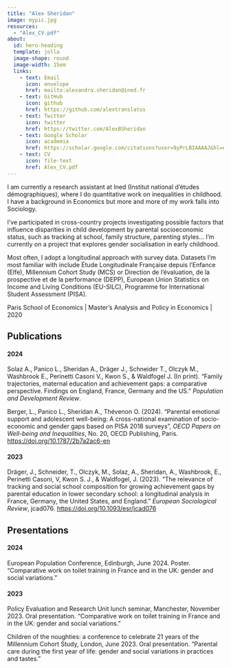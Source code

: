 ---
title: "Alex Sheridan"
image: mypic.jpg
resources: 
  - "Alex_CV.pdf"
about:
  id: hero-heading
  template: jolla
  image-shape: round
  image-width: 15em
  links: 
    - text: Email
      icon: envelope
      href: mailto:alexandra.sheridan@ined.fr
    - text: GitHub
      icon: github
      href: https://github.com/alextranslatus
    - text: Twitter
      icon: twitter
      href: https://twitter.com/AlexBSheridan
    - text: Google Scholar
      icon: academia
      href: https://scholar.google.com/citations?user=9yPrLBIAAAAJ&hl=en&oi=sra
    - text: CV
      icon: file-text
      href: Alex_CV.pdf
---

::: {#hero-heading}
I am currently a research assistant at Ined (Institut national d'études démographiques), where I do quantitative work on inequalities in childhood. I have a background in Economics but more and more of my work falls into Sociology.

I've participated in cross-country projects investigating possible factors that influence disparities in child development by parental socioeconomic status, such as tracking at school, family structure, parenting styles... I'm currently on a project that explores gender socialisation in early childhood.

Most often, I adopt a longitudinal approach with survey data. Datasets I'm most familiar with include Étude Longitudinale Française depuis l'Enfance (Elfe), Millennium Cohort Study (MCS) or Direction de l'évaluation, de la prospective et de la performance (DEPP), European Union Statistics on Income and Living Conditions (EU-SILC), Programme for International Student Assessment (PISA).

Paris School of Economics | Master's Analysis and Policy in Economics | 2020
:::

## Publications

#### 2024

Solaz A., Panico L., Sheridan A., Dräger J., Schneider T., Olczyk M., Washbrook E., Perinetti Casoni V., Kwon S., & Waldfogel J. (In print). “Family trajectories, maternal education and achievement gaps: a comparative perspective. Findings on England, France, Germany and the US." *Population and Development Review*.

Berger, L., Panico L., Sheridan A., Thévenon O. (2024). "Parental emotional support and adolescent well-being: A cross-national examination of socio-economic and gender gaps based on PISA 2018 surveys", *OECD Papers on Well-being and Inequalities*, No. 20, OECD Publishing, Paris.  <https://doi.org/10.1787/2b7a2ac6-en>

#### 2023

Dräger, J., Schneider, T., Olczyk, M., Solaz, A., Sheridan, A., Washbrook, E., Perinetti Casoni, V, Kwon S. J., & Waldfogel, J. (2023). “The relevance of tracking and social school composition for growing achievement gaps by parental education in lower secondary school: a longitudinal analysis in France, Germany, the United States, and England." *European Sociological Review*, jcad076. <https://doi.org/10.1093/esr/jcad076>


## Presentations

#### 2024

European Population Conference, Edinburgh, June 2024. Poster. “Comparative work on toilet training in France and in the UK: gender and social variations."

#### 2023

Policy Evaluation and Research Unit lunch seminar, Manchester, November 2023. Oral presentation. “Comparative work on toilet training in France and in the UK: gender and social variations."

Children of the noughties: a conference to celebrate 21 years of the Millennium Cohort Study, London, June 2023. Oral presentation. “Parental care during the first year of life: gender and social variations in practices and tastes."